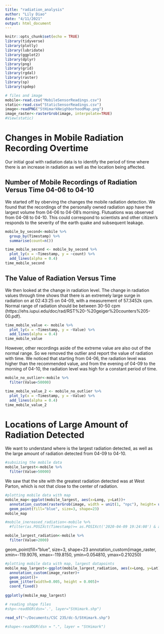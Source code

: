 ```yaml
---
title: "radiation_analysis"
author: "Lily Diao"
date: "4/11/2021"
output: html_document
---
```


```r
knitr::opts_chunk$set(echo = TRUE)
library(tidyverse)
library(plotly)
library(lubridate)
library(ggplot2)
library(dplyr)
library(png)
library(grid)
library(rgdal)
library(raster)
library(sp)
library(spdep)
```

```r
# files and image
mobile<-read.csv("MobileSensorReadings.csv")
static<-read.csv("StaticSensorReadings.csv")
image<-readPNG("StHimarkNeighborhoodMap.png")
image_raster<-rasterGrob(image, interpolate=TRUE)
#View(static)
```



# Changes in Mobile Radiation Recording Overtime

Our initial goal with radiation data is to identify the period of time where there is an increase in radiation as well as the location being affected.

## Number of Mobile Recordings of Radiation Versus Time 04-06 to 04-10

We started off by oberving the changes the mobile radiation detection. We found that the recordings of the personally owned radiation app have the largest volume from 04-06 to 04-08's morning. Flutuations was observed from 04-08 to 04-10. This could correspond to scientists and other citizen's responds to the severity of the earth quake and subsequent leakage.
```r
mobile_by_second<-mobile %>% 
  group_by(Timestamp) %>% 
  summarise(count=n())
```

```r
time_mobile_second <- mobile_by_second %>%
  plot_ly(x = ~Timestamp, y = ~count) %>%
  add_lines(alpha = 0.4) 
time_mobile_second
```

## The Value of Radiation Versus Time

We then looked at the change in radiation level. The change in radiation values through time shows that there is an extremely large surge in radiation on at 02:43:25 on 04-09, with a measurement of 57.3452k cpm. Normal range of radiation should be between 30-50 cpm (https://ehs.iupui.edu/doc/rad/RST%20-%20geiger%20counters%205-00.pdf).
```r
time_mobile_value <- mobile %>%
  plot_ly(x = ~Timestamp, y = ~Value) %>%
  add_lines(alpha = 0.4) 
time_mobile_value
```

However, other recordings aside of the extreme value are also out of the normal range. So we removed the outlier and report the value of radiation with time. We noticed that starting from 04-06, the radiation level was higher than the recommended value, and from the evening of 04-09 to the morning of 04-10, the radiation level was high for a constant period of time. 

```r
mobile_no_outlier<-mobile %>% 
  filter(Value<50000)
```

```r
time_mobile_value_2 <- mobile_no_outlier %>%
  plot_ly(x = ~Timestamp, y = ~Value) %>%
  add_lines(alpha = 0.4) 
time_mobile_value_2
```



# Locations of Large Amount of Radiation Detected

We want to understand where is the largest radiation detected, as well as the large amount of radiation detected from 04-09 to 04-10.
```r
#subsizing the mobile data
mobile_largest<-mobile %>% 
  filter(Value>50000)
```

We saw that the site with the greatest radiation detected was at West Parton, which is not that close to the center of radiation. 
```r
#plotting mobile data with map
mobile_map<-ggplot(mobile_largest, aes(x=Long, y=Lat))+
  annotation_custom(rasterGrob(image, width = unit(1, "npc"), height= unit(1, "npc")))+
  geom_point(fill="blue", size=3, shape=23)
mobile_map
```

```r
#mobile_inereased_radiation<-mobile %>% 
  #filter(as.POSIXct(Timestamp)>= as.POSIXct('2020-04-09 19:24:00') & as.POSIXct(Timestamp) <= as.POSIXct('2020-04-09 23:59:00'))
```

```r
mobile_largest_radiation<-mobile %>% 
  filter(Value>2000)
```

geom_point(fill="blue", size=3, shape=23
annotation_custom(image_raster, xmin=-119.9076, xmax=-119.8150, ymin=0.054810, ymax=0.210250)
```r
#plotting mobile data with map, largest datapoints
mobile_map_largest<-ggplot(mobile_largest_radiation, aes(x=Long, y=Lat))+
  annotation_custom(image_raster)+
  geom_point()+
  geom_jitter(width=0.005, height = 0.005)+
  coord_fixed()
  
ggplotly(mobile_map_largest)

```

```r
# reading shape files
#shp<-readOGR(dsn='.', layer="StHimark.shp")
```

```r
read_sf("~/Documents/CSC 235/dc-5/StHimark.shp")
```


```r
#shape<-readOGR(dsn = ".", layer = "StHimark")
```

